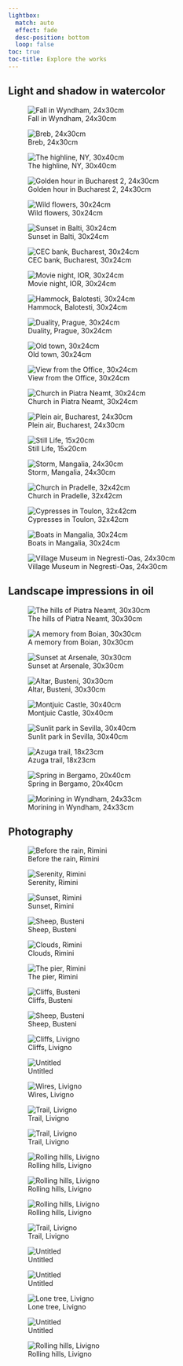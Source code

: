 ```yaml
---
lightbox:
  match: auto
  effect: fade
  desc-position: bottom
  loop: false
toc: true
toc-title: Explore the works
---
```



## Light and shadow in watercolor

![Fall in Wyndham, 24x30cm](paintings/wyndham-fall.jpg){group="water"}

::: {layout-ncol=3}

![Breb, 24x30cm](paintings/breb-church.jpg){group="water"}

![The highline, NY, 30x40cm](paintings/high-line2.jpg){group="water"}

![Golden hour in Bucharest 2, 24x30cm](paintings/bucharest-street.jpg){group="water"}

![Wild flowers, 30x24cm](paintings/grandma-flowers.JPG){group="water"}

![Sunset in Balti, 30x24cm](paintings/balti-sunset.JPG){group="water"}

![CEC bank, Bucharest, 30x24cm](paintings/cec2.JPG){group="water"}

![Movie night, IOR, 30x24cm](paintings/ior-nocturne.jpg){group="water"}

![Hammock, Balotesti, 30x24cm](paintings/hammock.jpg){group="water"}

![Duality, Prague, 30x24cm](paintings/prague-castle.jpg){group="water"}

![Old town, 30x24cm](paintings/old-town-new.jpg){group="water"}

![View from the Office, 30x24cm](paintings/view-office-2.jpg){group="water"}

![Church in Piatra Neamt, 30x24cm](paintings/piatra-church-2.jpg){group="water"}

![Plein air, Bucharest, 24x30cm](paintings/parcul-national.jpg){group="water"}

![Still Life, 15x20cm](paintings/still-life-peppers.JPG){group="water"}

![Storm, Mangalia, 24x30cm](paintings/mangalia-storm.jpg){group="water"}

![Church in Pradelle, 32x42cm](paintings/pradelle-church.JPG){group="water"}

![Cypresses in Toulon, 32x42cm](paintings/toulon.jpg){group="water"}

![Boats in Mangalia, 30x24cm](paintings/mangalia-boats-2.jpg){group="water"}

:::

![Village Museum in Negresti-Oas, 24x30cm](paintings/negresti-oas.JPG){group="water"}

<!-- 
### Studies 

::: {layout-ncol=4}

![Hike in Piatra Neamt, 20x15cm](paintings/piatra-neamt-lake.JPG){group="water"}

![Evening in Bucharest, 20x13cm](paintings/old-house.JPG){group="water"}

![Fields of Loire, 20x15cm](paintings/loire.JPG){group="water"}

![Fountain at Unirii, 30x24cm](paintings/biblioteca.JPG){group="water"}

![Details from Prague, 30x24cm](paintings/architectural-detail.JPG){group="water"}


![Old town, 30x24cm](paintings/old-town-2.JPG){group="water"}


![Plein-air in Toulon, 13x21cm](paintings/toulon-3.jpg){group="water"}

![The dearest place, 22x26cm](paintings/boian.JPG){group="water"}

:::
 -->


## Landscape impressions in oil

![The hills of Piatra Neamt, 30x30cm](paintings/piatraneamt-hq.jpeg){group="oil"}


::: {layout-ncol=3}

![A memory from Boian, 30x30cm](paintings/boian-street.jpg){group="oil"}

![Sunset at Arsenale, 30x30cm](paintings/venice-arsenale.jpg){group="oil"}

![Altar, Busteni, 30x30cm](paintings/busteni-altar.jpg){group="oil"}

![Montjuic Castle, 30x40cm](paintings/montjuic-castle.JPG){group="oil"}

![Sunlit park in Sevilla, 30x40cm](paintings/sevilla-park.jpg){group="oil"}

![Azuga trail, 18x23cm](paintings/azuga-trail-hq.JPG){group="oil"}

:::

![Spring in Bergamo, 20x40cm](paintings/bergamo-valley-hq.JPG){group="oil"}


![Morining in Wyndham, 24x33cm](paintings/wyndham.jpg){group="oil"}

<!-- 
### Studies

::: {layout-ncol=4}

![Dinner in Paris, 20x20cm](paintings/paris-cafe-oil.JPG){group="studies"}


![Road to Suceava, 30x40cm](paintings/road-to-suceava.JPG){group="studies"}

![View from Sapanta, 20x30cm](paintings/sapanta.JPG){group="studies"}

![Sunset at IOR, 10x15cm](paintings/ior-sunset.JPG){group="studies"}

![Study after Tarbell, 15x20cm](paintings/tarbell.JPG){group="studies"}

![Winter trail in Balti, 20x30cm](paintings/winter-trail.JPG){group="studies"}

![Morning in Plancoet, 40x60cm](paintings/plancoet.JPG){group="studies"}

![A creek in Wyndham, 15x20cm](paintings/wyndham-2.JPG){group="studies"}

![My messy desk, 20x15cm](paintings/my-desk.JPG){group="drawing"}

::: -->

<!-- 
## Preparatory studies and notans

![Boatyard in Venice, 24x30cm](paintings/venice-boatyard.JPG){group="bw"}

::: {layout-ncol=3}

![Fence in Predeal, 20x30cm](paintings/predeal.JPG){group="bw"}

![Father in Caucas, 15x20cm](paintings/father-mountain.JPG){group="bw"}

![Pond in Cismigiu, 15x20cm](paintings/cismigiu.JPG){group="bw"}

![Sunlit Trees at Unirii, 20x15cm](paintings/unirii-trees.JPG){group="bw"}

![Sunlit Trees at Unirii, 20x15cm](paintings/muncii-2.JPG){group="bw"}

![Villa in Toulon, 21x13cm](paintings/toulon-bw.jpg){group="bw"}

![Frozen lake in Chisinau, 20x30cm](paintings/chisinau.JPG){group="bw"}

![Lion's Obelisk in Iasi, 20x30cm](paintings/lion-obelisk-bw.JPG){group="bw"}

![View from Park Guell, 10x15cm](paintings/guell-park.JPG){group="bw"}

![If those apples should fall, 10x12cm](paintings/apples.JPG){group="drawing"}

![Church in Fagarasi, 12x24cm](paintings/fagarasi-church.JPG){group="bw"}


:::

## Drawings and monochrome

![Still Life after Ian Roberts, 40x40cm](paintings/still-life-jug.JPG){group="drawing"}

::: {layout-ncol=3}

![Coffee break at Noi, 30x21cm](paintings/coffee-noi.JPG){group="drawing"}

![Cape Kiwanda, 30x21cm](paintings/cape-bw.JPG){group="drawing"}



![Chess players, 20x20cm](paintings/chess.JPG){group="drawing"}

![Barbernini museum, Rome, 15x20cm](paintings/rome.JPG){group=""}

![Study for Arsenale, 10x10cm](paintings/venice-arsenale-bw.JPG){group="drawing"}

![Still life, 21x30cm](paintings/still-life-filter.JPG){group="drawing"}

![Multi-figure study, 21x30cm](paintings/un-ete-inoubliable.JPG){group="drawing"}

![Household in Breb, 15x20cm](paintings/breb.JPG){group="drawing"}

![The wall of Bergamo, 15x20cm](paintings/bergamo-2.JPG){group="drawing"}

![Red Onions, 10x15cm](paintings/red-onion.JPG){group="drawing"}

![Old fence, 5x10cm](paintings/fences.JPG){group="drawing"}

![Sunny street in Boian, 10x10cm](paintings/boian-bw.JPG){group="drawing"}

![Sunlit tree in Milano, 10x10cm](paintings/sunlit-tree-milano.JPG){group="drawing"}

![Venice boatyard, 18x18cm](paintings/venice-boatyard-2.JPG){group="drawing"}

![Study after Carravagio, 10x5cm](paintings/caravaggio-egypt.JPG){group="drawing"}

![Figure study, 10x15cm](paintings/figure-study.JPG){group="drawing"}

![Gondolas in Venice, 10x5cm](paintings/venice.JPG){group="drawing"}

![Barns in winter, 5x10cm](paintings/barns.JPG){group="drawing"}

![Study after Paul Baum, 5x10cm](paintings/baum-5.JPG){group="drawing"}

![Study after Paul Baum, 5x10cm](paintings/baum-4.JPG){group="drawing"}

![Study after McCurry, 30x20cm](paintings/mccurry.jpg){group="drawing"}

![Winter in Dolomites, 30x20cm](paintings/lone-tree.JPG){group="drawing"}

![Fields in Boian, 10x10cm](paintings/boian.jpeg){group="drawing"}

![The last snow, 20x30cm](paintings/last-snow.jpg){group="drawing"}

![Winter in Balti, 26x40cm](paintings/balti-valley.JPG){group="drawing"}

![Boat Study, 10x15cm](paintings/boat.jpeg){group="drawing"}


:::
 -->



## Photography

![Before the rain, Rimini](paintings/sea-1.jpg){group="photo"}

::: {layout-ncol=3}

![Serenity, Rimini](paintings/sea-5.jpg){group="photo"}

![Sunset, Rimini](paintings/sea-4.jpg){group="photo"}

![Sheep, Busteni](paintings/sheep-1.jpg){group="photo"}

![Clouds, Rimini](paintings/sea-2.jpg){group="photo"}

![The pier, Rimini](paintings/sea-6.jpg){group="photo"}

![Cliffs, Busteni](paintings/cliffs.jpg){group="photo"}

![Sheep, Busteni](paintings/sheep-2.jpg){group="photo"}

![Cliffs, Livigno](paintings/cliffs-2.jpg){group="photo"}


![Untitled](paintings/abstract-1.jpg){group="photo"}

![Wires, Livigno](paintings/wires-1.jpg){group="photo"}

![Trail, Livigno](paintings/trail-1.jpg){group="photo"}

![Trail, Livigno](paintings/trail-2.jpg){group="photo"}

![Rolling hills, Livigno](paintings/hills-1.jpg){group="photo"}

![Rolling hills, Livigno](paintings/hills-2.jpg){group="photo"}

![Rolling hills, Livigno](paintings/hills-3.jpg){group="photo"}


![Trail, Livigno](paintings/trail-3.jpg){group="photo"}

![Untitled](paintings/abstract-2.jpg){group="photo"}

![Untitled](paintings/abstract-5.jpg){group="photo"}

![Lone tree, Livigno](paintings/hills-5.jpg){group="photo"}

![Untitled](paintings/abstract-3.jpg){group="photo"}

![Rolling hills, Livigno](paintings/hills-4.jpg){group="photo"}

:::

<!-- 
## Ink scribbles and doodles

::: {layout-ncol=2}

![Chester, 5x5cm](paintings/chester-2.jpg){group="ink"}

![Chester, 5x5cm](paintings/chester-1.jpg){group="ink"}

:::

::: {layout-ncol=3}

![Paper bag, 5x5cm](paintings/paper-bag.JPG){group="ink"}

![Cat at Simbio, 10x5cm](paintings/cat-2.jpg){group="ink"}

![Paper bag, 10x5cm](paintings/paper-bag-1.JPG){group="ink"}

![Cat near my house, 10x5cm](paintings/cat-1.jpg){group="ink"}

![Cat at Shift, 5x10cm](paintings/the_cat.JPG){group="ink"}

![Cat near my house, 5x10cm](paintings/cat-3.jpg){group="ink"}

::: -->